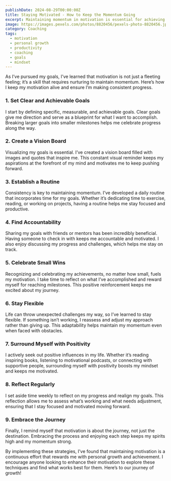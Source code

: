 ```yaml
---
publishDate: 2024-08-29T00:00:00Z
title: Staying Motivated - How to Keep the Momentum Going
excerpt: Maintaining momentum in motivation is essential for achieving long-term goals and personal growth
image: https://images.pexels.com/photos/8820456/pexels-photo-8820456.jpeg
category: Coaching
tags:
  - motivation
  - personal growth
  - productivity
  - coaching
  - goals
  - mindset
---
```


As I’ve pursued my goals, I’ve learned that motivation is not just a fleeting feeling; it’s a skill that requires nurturing to maintain momentum. Here’s how I keep my motivation alive and ensure I’m making consistent progress.

### 1. Set Clear and Achievable Goals
I start by defining specific, measurable, and achievable goals. Clear goals give me direction and serve as a blueprint for what I want to accomplish. Breaking larger goals into smaller milestones helps me celebrate progress along the way.

### 2. Create a Vision Board
Visualizing my goals is essential. I’ve created a vision board filled with images and quotes that inspire me. This constant visual reminder keeps my aspirations at the forefront of my mind and motivates me to keep pushing forward.

### 3. Establish a Routine
Consistency is key to maintaining momentum. I’ve developed a daily routine that incorporates time for my goals. Whether it’s dedicating time to exercise, reading, or working on projects, having a routine helps me stay focused and productive.

### 4. Find Accountability
Sharing my goals with friends or mentors has been incredibly beneficial. Having someone to check in with keeps me accountable and motivated. I also enjoy discussing my progress and challenges, which helps me stay on track.

### 5. Celebrate Small Wins
Recognizing and celebrating my achievements, no matter how small, fuels my motivation. I take time to reflect on what I’ve accomplished and reward myself for reaching milestones. This positive reinforcement keeps me excited about my journey.

### 6. Stay Flexible
Life can throw unexpected challenges my way, so I’ve learned to stay flexible. If something isn’t working, I reassess and adjust my approach rather than giving up. This adaptability helps maintain my momentum even when faced with obstacles.

### 7. Surround Myself with Positivity
I actively seek out positive influences in my life. Whether it’s reading inspiring books, listening to motivational podcasts, or connecting with supportive people, surrounding myself with positivity boosts my mindset and keeps me motivated.

### 8. Reflect Regularly
I set aside time weekly to reflect on my progress and realign my goals. This reflection allows me to assess what’s working and what needs adjustment, ensuring that I stay focused and motivated moving forward.

### 9. Embrace the Journey
Finally, I remind myself that motivation is about the journey, not just the destination. Embracing the process and enjoying each step keeps my spirits high and my momentum strong.

By implementing these strategies, I’ve found that maintaining motivation is a continuous effort that rewards me with personal growth and achievement. I encourage anyone looking to enhance their motivation to explore these techniques and find what works best for them. Here’s to our journey of growth!
